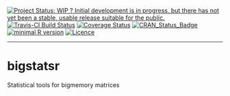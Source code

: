 <!-- rmarkdown v1 -->

[![Project Status: WIP ? Initial development is in progress, but there has not yet been a stable, usable release suitable for the
public.](http://www.repostatus.org/badges/latest/wip.svg)](http://www.repostatus.org/#wip)
[![Travis-CI Build Status](https://travis-ci.org/privefl/bigstatsr.svg?branch=master)](https://travis-ci.org/privefl/bigstatsr)
[![Coverage Status](https://img.shields.io/codecov/c/github/privefl/bigstatsr/master.svg)](https://codecov.io/github/privefl/bigstatsr?branch=master)
[![CRAN_Status_Badge](http://www.r-pkg.org/badges/version/bigstatsr)](https://cran.r-project.org/package=bigstatsr)
[![minimal R version](https://img.shields.io/badge/R%3E%3D-3.2.3-6666ff.svg)](https://cran.r-project.org/)
[![Licence](https://img.shields.io/badge/licence-GPL--3-blue.svg)](https://www.gnu.org/licenses/gpl-3.0.en.html)
 
---
 
<!-- README.md is generated from README.Rmd. Please edit that file -->

# bigstatsr
Statistical tools for bigmemory matrices


